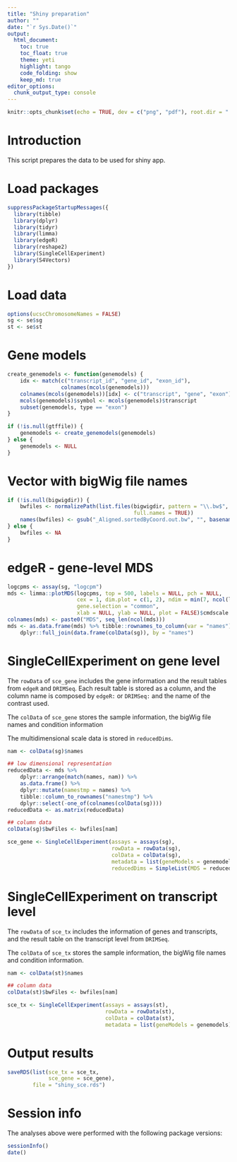 ```yaml
---
title: "Shiny preparation"
author: ""
date: "`r Sys.Date()`"
output: 
  html_document:
    toc: true
    toc_float: true
    theme: yeti
    highlight: tango
    code_folding: show
    keep_md: true
editor_options: 
  chunk_output_type: console
---
```


```r
knitr::opts_chunk$set(echo = TRUE, dev = c("png", "pdf"), root.dir = "../")
```

# Introduction

This script prepares the data to be used for shiny app. 

# Load packages

```r
suppressPackageStartupMessages({
  library(tibble)
  library(dplyr)
  library(tidyr)
  library(limma)
  library(edgeR)
  library(reshape2)
  library(SingleCellExperiment)
  library(S4Vectors)
})
```

# Load data

```r
options(ucscChromosomeNames = FALSE)
sg <- se$sg
st <- se$st
```

# Gene models

```r
create_genemodels <- function(genemodels) {
    idx <- match(c("transcript_id", "gene_id", "exon_id"), 
                 colnames(mcols(genemodels)))
    colnames(mcols(genemodels))[idx] <- c("transcript", "gene", "exon")
    mcols(genemodels)$symbol <- mcols(genemodels)$transcript
    subset(genemodels, type == "exon")
}

if (!is.null(gtffile)) {
    genemodels <- create_genemodels(genemodels)
} else {
    genemodels <- NULL
}
```

# Vector with bigWig file names 

```r
if (!is.null(bigwigdir)) {
    bwfiles <- normalizePath(list.files(bigwigdir, pattern = "\\.bw$", 
                                        full.names = TRUE))
    names(bwfiles) <- gsub("_Aligned.sortedByCoord.out.bw", "", basename(bwfiles))
} else {
    bwfiles <- NA
}
```

# edgeR - gene-level MDS

```r
logcpms <- assay(sg, "logcpm")
mds <- limma::plotMDS(logcpms, top = 500, labels = NULL, pch = NULL,
                      cex = 1, dim.plot = c(1, 2), ndim = min(7, ncol(logcpms) - 1),
                      gene.selection = "common",
                      xlab = NULL, ylab = NULL, plot = FALSE)$cmdscale.out
colnames(mds) <- paste0("MDS", seq_len(ncol(mds)))
mds <- as.data.frame(mds) %>% tibble::rownames_to_column(var = "names") %>%
    dplyr::full_join(data.frame(colData(sg)), by = "names")
```

# SingleCellExperiment on gene level

The `rowData` of `sce_gene` includes the gene information and the result tables
from `edgeR` and `DRIMSeq`. Each result table is stored as a column, and the
column name is composed by `edgeR:` or `DRIMSeq:` and the name of the contrast
used. 

The `colData` of `sce_gene` stores the sample information, the bigWig file names
and condition information

The multidimensional scale data is stored in `reducedDims`.

```r
nam <- colData(sg)$names

## low dimensional representation
reducedData <- mds %>%
    dplyr::arrange(match(names, nam)) %>%
    as.data.frame() %>% 
    dplyr::mutate(namestmp = names) %>%
    tibble::column_to_rownames("namestmp") %>%
    dplyr::select(-one_of(colnames(colData(sg))))
reducedData <- as.matrix(reducedData)

## column data
colData(sg)$bwFiles <- bwfiles[nam]

sce_gene <- SingleCellExperiment(assays = assays(sg), 
                                 rowData = rowData(sg),
                                 colData = colData(sg),
                                 metadata = list(geneModels = genemodels),
                                 reducedDims = SimpleList(MDS = reducedData))
```

# SingleCellExperiment on transcript level

The `rowData` of `sce_tx` includes the information of genes and transcripts,
and the result table on the transcript level from `DRIMSeq`.

The `colData` of `sce_tx` stores the sample information, the bigWig file names
and condition information.

```r
nam <- colData(st)$names

## column data
colData(st)$bwFiles <- bwfiles[nam]

sce_tx <- SingleCellExperiment(assays = assays(st), 
                               rowData = rowData(st),
                               colData = colData(st),
                               metadata = list(geneModels = genemodels))
```

# Output results

```r
saveRDS(list(sce_tx = sce_tx, 
             sce_gene = sce_gene),
        file = "shiny_sce.rds")
```

# Session info

The analyses above were performed with the following package versions:

```r
sessionInfo()
date()
```

